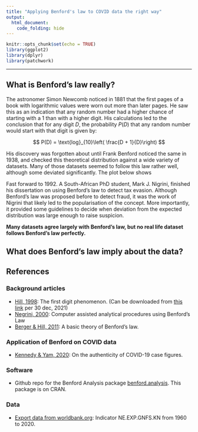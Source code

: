 ```yaml
---
title: "Applying Benford's law to COVID data the right way"
output: 
  html_document:
    code_folding: hide
---
```


```r
knitr::opts_chunk$set(echo = TRUE)
library(ggplot2)
library(dplyr)
library(patchwork)
```

--------------------

## What is Benford's law really?

The astronomer Simon Newcomb noticed in 1881 that the first pages of a book with logarithmic values were worn out more than later pages. He saw this as an indication that any random number had a higher chance of starting with a 1 than with a higher digit. His calculations led to the conclusion that for any digit $D$, the probability $P(D)$ that any random number would start with that digit is given by:

$$
P(D) = \text{log}_{10}\left( \frac{D + 1}{D}\right)
$$

His discovery was forgotten about until Frank Benford noticed the same in 1938, and checked this theoretical distribution against a wide variety of datasets. Many of those datasets seemed to follow this law rather well, although some deviated significantly. The plot below shows 

Fast forward to 1992. A South-African PhD student, Mark J. Nigrini, finished his dissertation on using Benford's law to detect tax evasion. Although Benford's law was proposed before to detect fraud, it was the work of Nigrini that likely led to the popularisation of the concept. More importantly, it provided some guidelines to decide when deviation from the expected distribution was large enough to raise suspicion.

<div class="jumbotron">
  <b>Many datasets agree largely with Benford's law, but no real life dataset follows Benford's law perfectly.</b>
</div>

## What does Benford's law imply about the data?



## References

### Background articles

 - [Hill, 1998](https://www.jstor.org/stable/27857060): The first digit phenomenon. (Can be downloaded from [this link](https://hill.math.gatech.edu/publications/PAPER%20PDFS/TheFirstDigitPhenomenonAmericanScientist1996.pdf) per 30 dec, 2021)
 - [Negrini, 2000](https://www.sciencedirect.com/science/article/pii/S0748575100000087): Computer assisted analytical procedures using Benford's Law
 - [Berger & Hill, 2011](https://projecteuclid.org/journals/probability-surveys/volume-8/issue-none/A-basic-theory-of-Benfords-Law/10.1214/11-PS175.full): A basic theory of Benford's law.
 
### Application of Benford on COVID data

 - [Kennedy & Yam, 2020](https://journals.plos.org/plosone/article?id=10.1371/journal.pone.0243123): On the authenticity of COVID-19 case figures.
 
 
 
### Software 

 - Github repo for the Benford Analysis package [benford.analysis](https://github.com/carloscinelli/benford.analysis). This package is on CRAN.
 
### Data

 - [Export data from worldbank.org](https://data.worldbank.org/indicator/NE.EXP.GNFS.KN?end=2020&start=1960): Indicator NE.EXP.GNFS.KN from 1960 to 2020. 